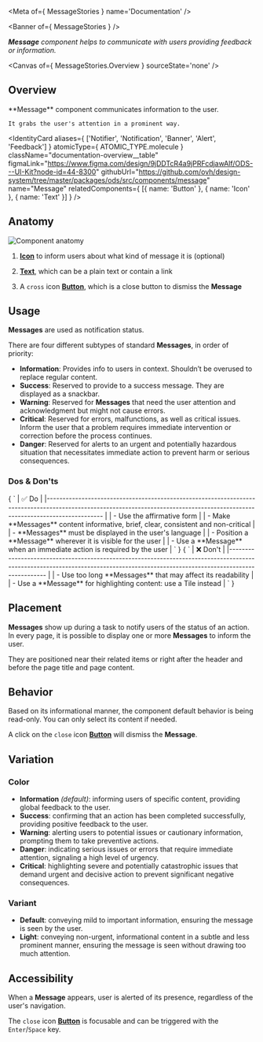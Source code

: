 
<Meta of={ MessageStories } name='Documentation' />

<Banner of={ MessageStories } />

_**Message** component helps to communicate with users providing feedback or information._

<Canvas of={ MessageStories.Overview } sourceState='none' />

## Overview

<div className="documentation-overview">
  <div>
    **Message** component communicates information to the user.

    It grabs the user's attention in a prominent way.
  </div>

  <IdentityCard aliases={ ['Notifier', 'Notification', 'Banner', 'Alert', 'Feedback'] }
                atomicType={ ATOMIC_TYPE.molecule }
                className="documentation-overview__table"
                figmaLink="https://www.figma.com/design/9jDDTcR4a9jPRFcdjawAlf/ODS---UI-Kit?node-id=44-8300"
                githubUrl="https://github.com/ovh/design-system/tree/master/packages/ods/src/components/message"
                name="Message"
                relatedComponents={ [{ name: 'Button' }, { name: 'Icon' }, { name: 'Text' }] } />
</div>

## Anatomy

![Component anatomy](components/message/anatomy.png "Component anatomy")

1. [**Icon**](?path=/docs/ods-components-icon--documentation) to inform users about what kind of message it is (optional)

2. [**Text**](?path=/docs/ods-components-text--documentation), which can be a plain text or contain a link

3. A `cross` icon [**Button**](?path=/docs/ods-components-button--documentation), which is a close button to dismiss the **Message**

## Usage

**Messages** are used as notification status.

There are four different subtypes of standard **Messages**, in order of priority:

- **Information**: Provides info to users in context. Shouldn’t be overused to replace regular content.
- **Success**: Reserved to provide to a success message. They are displayed as a snackbar.
- **Warning**: Reserved for **Messages** that need the user attention and acknowledgment but might not cause errors.
- **Critical**: Reserved for errors, malfunctions, as well as critical issues. Inform the user that a problem requires immediate intervention or correction before the process continues.
- **Danger**: Reserved for alerts to an urgent and potentially hazardous situation that necessitates immediate action to prevent harm or serious consequences.

### Dos & Don'ts

<Markdown className="documentation-do-table">
  { `
| ✅ Do                                                                                                                                                                           |
|------------------------------------------------------------------------------------------------------------------------------------------------------------------------------ |
| -  Use the affirmative form                                                                                                                                                    |
| -  Make **Messages** content informative, brief, clear, consistent and non-critical                                                                                            |
| -  **Messages** must be displayed in the user's language                                                                                                                       |
| -  Position a **Message** wherever it is visible for the user                                                                                                                  |
| -  Use a **Message** when an immediate action is required by the user                                                                                                          |
` }
</Markdown>

<Markdown className="documentation-dont-table">
  { `
| ❌ Don't                                                                                                                                                                          |
|-------------------------------------------------------------------------------------------------------------------------------------------------------------------------------- |
| -  Use too long **Messages** that may affect its readability                                                                                                                     |
| -  Use a **Message** for highlighting content: use a Tile instead                                                                                                                |
` }
</Markdown>

## Placement

**Messages** show up during a task to notify users of the status of an action. In every page, it is possible to display one or more **Messages** to inform the user.

They are positioned near their related items or right after the header and before the page title and page content.


## Behavior

Based on its informational manner, the component default behavior is being read-only. You can only select its content if needed.

A click on the `close` icon [**Button**](?path=/docs/ods-components-button--documentation) will dismiss the **Message**.

## Variation

### Color

- **Information** _(default)_: informing users of specific content, providing global feedback to the user.
- **Success**: confirming that an action has been completed successfully, providing positive feedback to the user.
- **Warning**: alerting users to potential issues or cautionary information, prompting them to take preventive actions.
- **Danger**: indicating serious issues or errors that require immediate attention, signaling a high level of urgency.
- **Critical**: highlighting severe and potentially catastrophic issues that demand urgent and decisive action to prevent significant negative consequences.

### Variant

- **Default**: conveying mild to important information, ensuring the message is seen by the user.
- **Light**: conveying non-urgent, informational content in a subtle and less prominent manner, ensuring the message is seen without drawing too much attention.

## Accessibility

When a **Message** appears, user is alerted of its presence, regardless of the user's navigation.

The `close` icon [**Button**](?path=/docs/ods-components-button--documentation) is focusable and can be triggered with the `Enter`/`Space` key.

